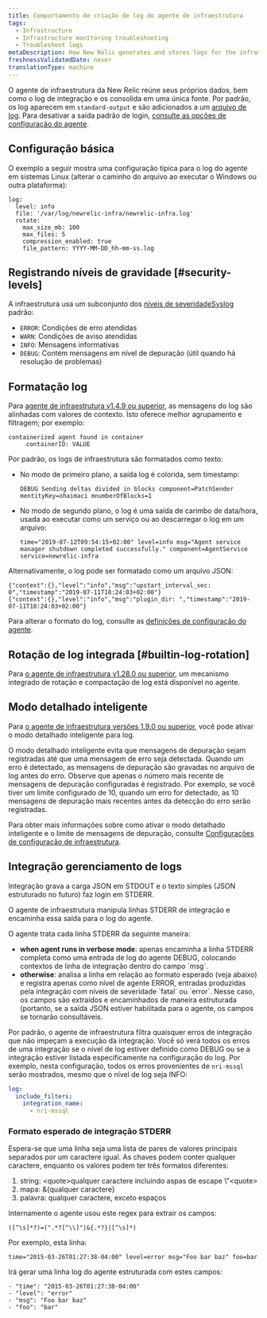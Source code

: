 ```yaml
---
title: Comportamento de criação de log do agente de infraestrutura
tags:
  - Infrastructure
  - Infrastructure monitoring troubleshooting
  - Troubleshoot logs
metaDescription: How New Relic generates and stores logs for the infrastructure agent.
freshnessValidatedDate: never
translationType: machine
---
```


O agente de infraestrutura da New Relic reúne seus próprios dados, bem como o log de integração e os consolida em uma única fonte. Por padrão, os log aparecem em `standard-output` e são adicionados a um [arquivo de log](/docs/infrastructure/install-configure-infrastructure/configuration/infrastructure-configuration-settings#log-file). Para desativar a saída padrão de login, [consulte as opções de configuração do agente](/docs/infrastructure/install-infrastructure-agent/configuration/infrastructure-agent-configuration-settings/#stdout).

## Configuração básica

O exemplo a seguir mostra uma configuração típica para o log do agente em sistemas Linux (alterar o caminho do arquivo ao executar o Windows ou outra plataforma):

```
log:
  level: info
  file: '/var/log/newrelic-infra/newrelic-infra.log'
  rotate:
    max_size_mb: 100
    max_files: 5
    compression_enabled: true
    file_pattern: YYYY-MM-DD_hh-mm-ss.log
```

## Registrando níveis de gravidade [#security-levels]

A infraestrutura usa um subconjunto dos [níveis de severidade<DNT>Syslog</DNT> ](https://en.wikipedia.org/wiki/Syslog#Severity_level)padrão:

* `ERROR`: Condições de erro atendidas
* `WARN`: Condições de aviso atendidas
* `INFO`: Mensagens informativas
* `DEBUG`: Contém mensagens em nível de depuração (útil quando há resolução de problemas)

## Formatação log

Para [agente de infraestrutura v1.4.9 ou superior](/docs/release-notes/infrastructure-release-notes/infrastructure-agent-release-notes), as mensagens do log são alinhadas com valores de contexto. Isto oferece melhor agrupamento e filtragem; por exemplo:

```
containerized agent found in container
     containerID: VALUE
```

Por padrão, os logs de infraestrutura são formatados como texto:

* No modo de primeiro plano, a saída log é colorida, sem timestamp:

  ```
  DEBUG Sending deltas divided in blocks component=PatchSender mentityKey=ohaimaci mnumberOfBlocks=1
  ```

* No modo de segundo plano, o log é uma saída de carimbo de data/hora, usada ao executar como um serviço ou ao descarregar o log em um arquivo:

  ```
  time="2019-07-12T09:54:15+02:00" level=info msg="Agent service manager shutdown completed successfully." component=AgentService service=newrelic-infra
  ```

Alternativamente, o log pode ser formatado como um arquivo JSON:

```
{"context":{},"level":"info","msg":"upstart_interval_sec: 0","timestamp":"2019-07-11T18:24:03+02:00"}
{"context":{},"level":"info","msg":"plugin_dir: ","timestamp":"2019-07-11T18:24:03+02:00"}
```

Para alterar o formato do log, consulte as [definições de configuração do agente](/docs/infrastructure/install-infrastructure-agent/configuration/infrastructure-agent-configuration-settings/#log-format).

## Rotação de log integrada [#builtin-log-rotation]

Para [o agente de infraestrutura v1.28.0 ou superior](/docs/release-notes/infrastructure-release-notes/infrastructure-agent-release-notes), um mecanismo integrado de rotação e compactação de log está disponível no agente.

## Modo detalhado inteligente

Para [o agente de infraestrutura versões 1.9.0 ou superior](/docs/release-notes/infrastructure-release-notes/infrastructure-agent-release-notes), você pode ativar o modo detalhado inteligente para log.

O modo detalhado inteligente evita que mensagens de depuração sejam registradas até que uma mensagem de erro seja detectada. Quando um erro é detectado, as mensagens de depuração são gravadas no arquivo de log antes do erro. Observe que apenas o número mais recente de mensagens de depuração configuradas é registrado. Por exemplo, se você tiver um limite configurado de 10, quando um erro for detectado, as 10 mensagens de depuração mais recentes antes da detecção do erro serão registradas.

Para obter mais informações sobre como ativar o modo detalhado inteligente e o limite de mensagens de depuração, consulte [Configurações de configuração de infraestrutura](/docs/infrastructure/install-infrastructure-agent/configuration/infrastructure-agent-configuration-settings/#logging-variables).

## Integração gerenciamento de logs

Integração grava a carga JSON em STDOUT e o texto simples (JSON estruturado no futuro) faz login em STDERR.

O agente de infraestrutura manipula linhas STDERR de integração e encaminha essa saída para o log do agente.

O agente trata cada linha STDERR da seguinte maneira:

* <DNT>**when agent runs in verbose mode**</DNT>: apenas encaminha a linha STDERR completa como uma entrada de log do agente DEBUG, colocando contextos de linha de integração dentro do campo \`msg\`.
* <DNT>**otherwise**</DNT>: analisa a linha em relação ao formato esperado (veja abaixo) e registra apenas como nível de agente ERROR, entradas produzidas pela integração com níveis de severidade \`fatal\` ou \`error\`. Nesse caso, os campos são extraídos e encaminhados de maneira estruturada (portanto, se a saída JSON estiver habilitada para o agente, os campos se tornarão consultáveis.

Por padrão, o agente de infraestrutura filtra quaisquer erros de integração que não impeçam a execução da integração. Você só verá todos os erros de uma integração se o nível de log estiver definido como DEBUG ou se a integração estiver listada especificamente na configuração do log. Por exemplo, nesta configuração, todos os erros provenientes de `nri-mssql` serão mostrados, mesmo que o nível de log seja INFO:

```YAML
log:
  include_filters:
    integration_name:
      - nri-mssql
```

### Formato esperado de integração STDERR

Espera-se que uma linha seja uma lista de pares de valores principais separados por um caractere igual. As chaves podem conter qualquer caractere, enquanto os valores podem ter três formatos diferentes:

1. string: &lt;quote&gt;qualquer caractere incluindo aspas de escape \\&quot;&lt;quote&gt;
2. mapa: &amp;\{qualquer caractere}
3. palavra: qualquer caractere, exceto espaços

Internamente o agente usou este regex para extrair os campos:

```
([^\s]*?)=(".*?[^\\]"|&{.*?}|[^\s]*)
```

Por exemplo, esta linha:

```
time="2015-03-26T01:27:38-04:00" level=error msg="Foo bar baz" foo=bar
```

Irá gerar uma linha log do agente estruturada com estes campos:

```
- "time": "2015-03-26T01:27:38-04:00"
- "level": "error"
- "msg": "Foo bar baz"
- "foo": "bar"
```